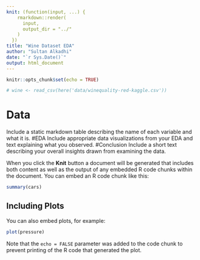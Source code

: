 ---
knit: (function(input, ...) {
    rmarkdown::render(
      input,
      output_dir = "../"
    )
  })
title: "Wine Dataset EDA"
author: "Sultan Alkadhi"
date: "`r Sys.Date()`"
output: html_document
---

```{r setup, include=FALSE}
knitr::opts_chunk$set(echo = TRUE)
```

```{r}
# wine <- read_csv(here('data/winequality-red-kaggle.csv'))
```



# Data 
Include a static markdown table describing the name of each variable and what it is.
#EDA
Include appropriate data visualizations from your EDA and text explaining what you observed.
#Conclusion
Include a short text describing your overall insights drawn from examining the data.


When you click the **Knit** button a document will be generated that includes both content as well as the output of any embedded R code chunks within the document. You can embed an R code chunk like this:

```{r cars}
summary(cars)
```

## Including Plots

You can also embed plots, for example:

```{r pressure, echo=FALSE}
plot(pressure)
```

Note that the `echo = FALSE` parameter was added to the code chunk to prevent printing of the R code that generated the plot.

